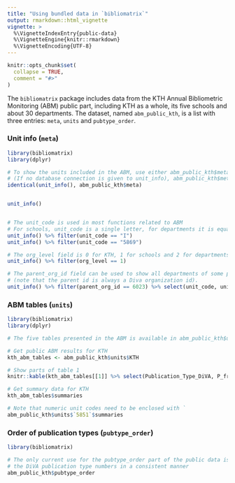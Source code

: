 ```yaml
---
title: "Using bundled data in `bibliomatrix`"
output: rmarkdown::html_vignette
vignette: >
  %\VignetteIndexEntry{public-data}
  %\VignetteEngine{knitr::rmarkdown}
  %\VignetteEncoding{UTF-8}
---
```


```r
knitr::opts_chunk$set(
  collapse = TRUE,
  comment = "#>"
)
```

The `bibliomatrix` package includes data from the KTH Annual Bibliometric Monitoring (ABM) public part, including KTH as a whole, its five schools and about 30 departments. The dataset, named `abm_public_kth`, is a list with three entries: `meta`, `units` and `pubtype_order`.

### Unit info (`meta`)
```r
library(bibliomatrix)
library(dplyr)

# To show the units included in the ABM, use either abm_public_kth$meta or the unit_info() function.
# (If no database connection is given to unit_info), abm_public_kth$meta is used anyway)
identical(unit_info(), abm_public_kth$meta)


unit_info()


# The unit_code is used in most functions related to ABM
# For schools, unit_code is a single letter, for departments it is equal to the DiVA organization id
unit_info() %>% filter(unit_code == "I")
unit_info() %>% filter(unit_code == "5869")

# The org_level field is 0 for KTH, 1 for schools and 2 for departments. Info for all schools:
unit_info() %>% filter(org_level == 1)

# The parent_org_id field can be used to show all departments of some particular school
# (note that the parent id is always a Diva organization id).
unit_info() %>% filter(parent_org_id == 6023) %>% select(unit_code, unit_long_en) %>% arrange(unit_long_en)

```

### ABM tables (`units`)
```r
library(bibliomatrix)
library(dplyr)

# The five tables presented in the ABM is available in abm_public_kth$units for each unit.

# Get public ABM results for KTH
kth_abm_tables <- abm_public_kth$units$KTH

# Show parts of table 1
knitr::kable(kth_abm_tables[[1]] %>% select(Publication_Type_DiVA, P_frac, WoS_coverage))

# Get summary data for KTH
kth_abm_tables$summaries

# Note that numeric unit codes need to be enclosed with ` 
abm_public_kth$units$`5851`$summaries
```

### Order of publication types (`pubtype_order`)
```r
library(bibliomatrix)

# The only current use for the pubtype_order part of the public data is to present
# the DiVA publication type numbers in a consistent manner
abm_public_kth$pubtype_order
```
